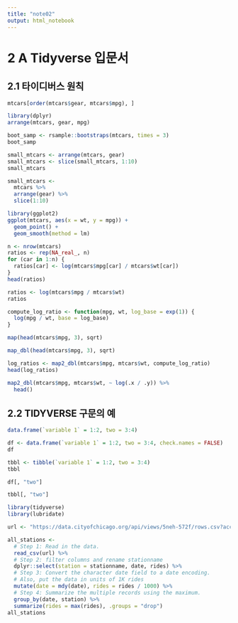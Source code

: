 ```yaml
---
title: "note02"
output: html_notebook
---
```


# 2 A Tidyverse 입문서

## 2.1 타이디버스 원칙

```r
mtcars[order(mtcars$gear, mtcars$mpg), ]
```

```r
library(dplyr)
arrange(mtcars, gear, mpg)
```

```r
boot_samp <- rsample::bootstraps(mtcars, times = 3)
boot_samp
```

```r
small_mtcars <- arrange(mtcars, gear)
small_mtcars <- slice(small_mtcars, 1:10)
small_mtcars
```

```r
small_mtcars <-
  mtcars %>%
  arrange(gear) %>%
  slice(1:10)
```

```r
library(ggplot2)
ggplot(mtcars, aes(x = wt, y = mpg)) +
  geom_point() +
  geom_smooth(method = lm)
```

```r
n <- nrow(mtcars)
ratios <- rep(NA_real_, n)
for (car in 1:n) {
  ratios[car] <- log(mtcars$mpg[car] / mtcars$wt[car])
}
head(ratios)
```

```r
ratios <- log(mtcars$mpg / mtcars$wt)
ratios
```

```r
compute_log_ratio <- function(mpg, wt, log_base = exp(1)) {
  log(mpg / wt, base = log_base)
}
```

```r
map(head(mtcars$mpg, 3), sqrt)
```

```r
map_dbl(head(mtcars$mpg, 3), sqrt)
```

```r
log_ratios <- map2_dbl(mtcars$mpg, mtcars$wt, compute_log_ratio)
head(log_ratios)
```

```r
map2_dbl(mtcars$mpg, mtcars$wt, ~ log(.x / .y)) %>%
  head()
```

## 2.2 TIDYVERSE 구문의 예

```r
data.frame(`variable 1` = 1:2, two = 3:4)
```

```r
df <- data.frame(`variable 1` = 1:2, two = 3:4, check.names = FALSE)
df
```

```r
tbbl <- tibble(`variable 1` = 1:2, two = 3:4)
tbbl
```

```r
df[, "two"]
```

```r
tbbl[, "two"]
```

```r
library(tidyverse)
library(lubridate)

url <- "https://data.cityofchicago.org/api/views/5neh-572f/rows.csv?accessType=DOWNLOAD&bom=true&format=true"

all_stations <-
  # Step 1: Read in the data.
  read_csv(url) %>%
  # Step 2: filter columns and rename stationname
  dplyr::select(station = stationname, date, rides) %>%
  # Step 3: Convert the character date field to a date encoding.
  # Also, put the data in units of 1K rides
  mutate(date = mdy(date), rides = rides / 1000) %>%
  # Step 4: Summarize the multiple records using the maximum.
  group_by(date, station) %>%
  summarize(rides = max(rides), .groups = "drop")
all_stations
```
